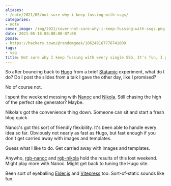 ```yaml
---
aliases:
- /note/2021/05/not-sure-why-i-keep-fussing-with-ssgs/
categories:
- note
cover_image: /img/2021/cover-not-sure-why-i-keep-fussing-with-ssgs.png
date: 2021-05-16 00:00:00-07:00
posse:
- https://hackers.town/@randomgeek/106249167776741009
tags:
- ssg
title: Not sure why I keep fussing with every single SSG. It's fun, I guess?
---
```


[Statamic]: https://statamic.dev
[Hugo]: https://gohugo.io
[Nanoc]: https://nanoc.app
[Nikola]: https://getnikola.com
[rgb-nanoc]: https://github.com/brianwisti/rgb-nanoc
[rgb-nikola]: https://github.com/brianwisti/rgb-nikola

So after bouncing back to [Hugo][] from a brief [Statamic][] experiment, what do I do?
Do I post the slides from a talk I gave the other day, like I promised?

No of course not.

I spent the weekend messing with [Nanoc][] and [Nikola][].
Still chasing the high of the perfect site generator?
Maybe.

Nikola's got the convenience thing down.
Someone can sit and start a fresh blog quick.

Nanoc's got this sort of friendly flexibility.
It's been able to handle every idea so far.
Obviously not nearly as fast as Hugo, but fast enough if you don't get carried away with images and templates.

Guess what I like to do.
Get carried away with images and templates.

[Elder.js]: https://elderguide.com/tech/elderjs/
[Vitepress]: https://vitepress.vuejs.org/

Anywho, [rgb-nanoc][] and [rgb-nikola][] hold the results of this lost weekend.
Might play more with Nanoc.
Might get back to tuning the Hugo site.

Been sort of eyeballing [Elder.js][] and [Vitepress][] too.
Sort-of-static sounds like fun.
